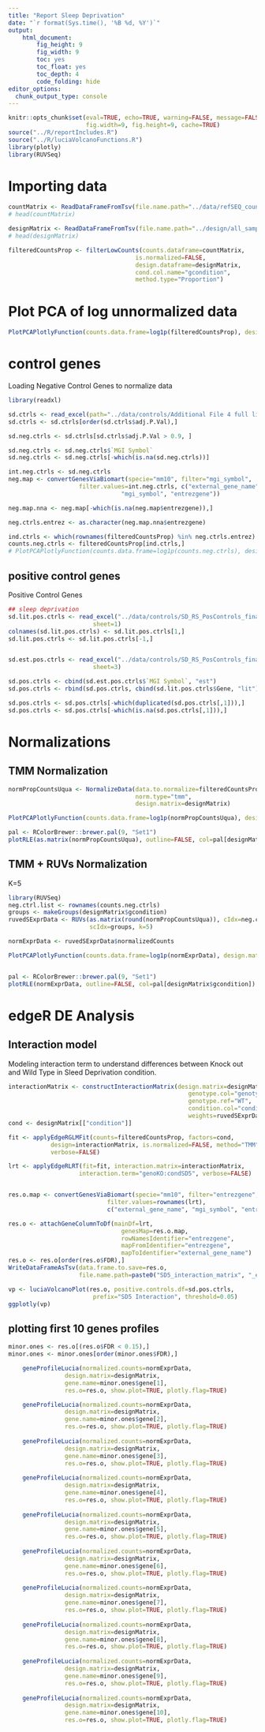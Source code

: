 ```yaml
---
title: "Report Sleep Deprivation"
date: "`r format(Sys.time(), '%B %d, %Y')`"
output: 
    html_document:
        fig_height: 9
        fig_width: 9
        toc: yes
        toc_float: yes
        toc_depth: 4
        code_folding: hide
editor_options: 
  chunk_output_type: console
---
```


```r
knitr::opts_chunk$set(eval=TRUE, echo=TRUE, warning=FALSE, message=FALSE,
                      fig.width=9, fig.height=9, cache=TRUE)
source("../R/reportIncludes.R")
source("../R/luciaVolcanoFunctions.R")
library(plotly)
library(RUVSeq)
```

# Importing data

```r
countMatrix <- ReadDataFrameFromTsv(file.name.path="../data/refSEQ_countMatrix.txt")
# head(countMatrix)

designMatrix <- ReadDataFrameFromTsv(file.name.path="../design/all_samples_short_names_noRS2HC7.tsv")
# head(designMatrix)

filteredCountsProp <- filterLowCounts(counts.dataframe=countMatrix, 
                                    is.normalized=FALSE,
                                    design.dataframe=designMatrix,
                                    cond.col.name="gcondition",
                                    method.type="Proportion")
```


# Plot PCA of log unnormalized data

```r

PlotPCAPlotlyFunction(counts.data.frame=log1p(filteredCountsProp), design.matrix=designMatrix, shapeColname="genotype", colorColname="condition", xPCA="PC1", yPCA="PC2", plotly.flag=TRUE, show.plot.flag=TRUE, prefix.plot="Prop-Un-Norm")
```


# control genes

Loading Negative Control Genes to normalize data
```r

library(readxl)

sd.ctrls <- read_excel(path="../data/controls/Additional File 4 full list of BMC genomics SD&RS2.xlsx", sheet=1)
sd.ctrls <- sd.ctrls[order(sd.ctrls$adj.P.Val),]

sd.neg.ctrls <- sd.ctrls[sd.ctrls$adj.P.Val > 0.9, ]

sd.neg.ctrls <- sd.neg.ctrls$`MGI Symbol`
sd.neg.ctrls <- sd.neg.ctrls[-which(is.na(sd.neg.ctrls))]

int.neg.ctrls <- sd.neg.ctrls
neg.map <- convertGenesViaBiomart(specie="mm10", filter="mgi_symbol",
                    filter.values=int.neg.ctrls, c("external_gene_name",
                                "mgi_symbol", "entrezgene"))

neg.map.nna <- neg.map[-which(is.na(neg.map$entrezgene)),]

neg.ctrls.entrez <- as.character(neg.map.nna$entrezgene)

ind.ctrls <- which(rownames(filteredCountsProp) %in% neg.ctrls.entrez)
counts.neg.ctrls <- filteredCountsProp[ind.ctrls,]
# PlotPCAPlotlyFunction(counts.data.frame=log1p(counts.neg.ctrls), design.matrix=designMatrix, shapeColname="genotype", colorColname="condition", xPCA="PC1", yPCA="PC2", plotly.flag=TRUE, show.plot.flag=TRUE, prefix.plot="Neg Ctrls not Norm")

```

## positive control genes

Positive Control Genes

```r
## sleep deprivation
sd.lit.pos.ctrls <- read_excel("../data/controls/SD_RS_PosControls_final.xlsx", 
                        sheet=1)
colnames(sd.lit.pos.ctrls) <- sd.lit.pos.ctrls[1,]
sd.lit.pos.ctrls <- sd.lit.pos.ctrls[-1,]


sd.est.pos.ctrls <- read_excel("../data/controls/SD_RS_PosControls_final.xlsx", 
                        sheet=3)

sd.pos.ctrls <- cbind(sd.est.pos.ctrls$`MGI Symbol`, "est")
sd.pos.ctrls <- rbind(sd.pos.ctrls, cbind(sd.lit.pos.ctrls$Gene, "lit"))

sd.pos.ctrls <- sd.pos.ctrls[-which(duplicated(sd.pos.ctrls[,1])),]
sd.pos.ctrls <- sd.pos.ctrls[-which(is.na(sd.pos.ctrls[,1])),]

```


# Normalizations

## TMM Normalization

```r

normPropCountsUqua <- NormalizeData(data.to.normalize=filteredCountsProp, 
                                    norm.type="tmm", 
                                    design.matrix=designMatrix)

PlotPCAPlotlyFunction(counts.data.frame=log1p(normPropCountsUqua), design.matrix=designMatrix, shapeColname="genotype", colorColname="condition", xPCA="PC1", yPCA="PC2", plotly.flag=TRUE, show.plot.flag=TRUE, prefix.plot="TMM-Norm")

pal <- RColorBrewer::brewer.pal(9, "Set1")
plotRLE(as.matrix(normPropCountsUqua), outline=FALSE, col=pal[designMatrix$gcondition])

```

## TMM + RUVs Normalization

K=5

```r
library(RUVSeq)
neg.ctrl.list <- rownames(counts.neg.ctrls)
groups <- makeGroups(designMatrix$gcondition)
ruvedSExprData <- RUVs(as.matrix(round(normPropCountsUqua)), cIdx=neg.ctrl.list,
                       scIdx=groups, k=5)

normExprData <- ruvedSExprData$normalizedCounts

PlotPCAPlotlyFunction(counts.data.frame=log1p(normExprData), design.matrix=designMatrix, shapeColname="genotype", colorColname="condition", xPCA="PC1", yPCA="PC2", plotly.flag=TRUE, show.plot.flag=TRUE, prefix.plot="TMM+RUV-Norm")


pal <- RColorBrewer::brewer.pal(9, "Set1")
plotRLE(normExprData, outline=FALSE, col=pal[designMatrix$gcondition])
```

# edgeR DE Analysis

## Interaction model
Modeling interaction term to understand differences between Knock out and 
Wild Type in Sleed Deprivation condition.

```r
interactionMatrix <- constructInteractionMatrix(design.matrix=designMatrix, 
                                                   genotype.col="genotype",
                                                   genotype.ref="WT",
                                                   condition.col="condition",
                                                   weights=ruvedSExprData$W)
cond <- designMatrix[["condition"]]

fit <- applyEdgeRGLMFit(counts=filteredCountsProp, factors=cond, 
            design=interactionMatrix, is.normalized=FALSE, method="TMM",
            verbose=FALSE)

lrt <- applyEdgeRLRT(fit=fit, interaction.matrix=interactionMatrix, 
                    interaction.term="genoKO:condSD5", verbose=FALSE)


res.o.map <- convertGenesViaBiomart(specie="mm10", filter="entrezgene",
                            filter.values=rownames(lrt),
                            c("external_gene_name", "mgi_symbol", "entrezgene"))

res.o <- attachGeneColumnToDf(mainDf=lrt,
                                genesMap=res.o.map,
                                rowNamesIdentifier="entrezgene",
                                mapFromIdentifier="entrezgene",
                                mapToIdentifier="external_gene_name")
res.o <- res.o[order(res.o$FDR),]
WriteDataFrameAsTsv(data.frame.to.save=res.o, 
                    file.name.path=paste0("SD5_interaction_matrix", "_edgeR"))

vp <- luciaVolcanoPlot(res.o, positive.controls.df=sd.pos.ctrls, 
                        prefix="SD5 Interaction", threshold=0.05)
ggplotly(vp)

```

## plotting first 10 genes profiles
```r
minor.ones <- res.o[(res.o$FDR < 0.15),]
minor.ones <- minor.ones[order(minor.ones$FDR),]

    geneProfileLucia(normalized.counts=normExprData, 
                design.matrix=designMatrix, 
                gene.name=minor.ones$gene[1],
                res.o=res.o, show.plot=TRUE, plotly.flag=TRUE)

    geneProfileLucia(normalized.counts=normExprData, 
                design.matrix=designMatrix, 
                gene.name=minor.ones$gene[2],
                res.o=res.o, show.plot=TRUE, plotly.flag=TRUE)
    
    geneProfileLucia(normalized.counts=normExprData, 
                design.matrix=designMatrix, 
                gene.name=minor.ones$gene[3],
                res.o=res.o, show.plot=TRUE, plotly.flag=TRUE)
    
    geneProfileLucia(normalized.counts=normExprData, 
                design.matrix=designMatrix, 
                gene.name=minor.ones$gene[4],
                res.o=res.o, show.plot=TRUE, plotly.flag=TRUE)
    
    geneProfileLucia(normalized.counts=normExprData, 
                design.matrix=designMatrix, 
                gene.name=minor.ones$gene[5],
                res.o=res.o, show.plot=TRUE, plotly.flag=TRUE)
    
    geneProfileLucia(normalized.counts=normExprData, 
                design.matrix=designMatrix, 
                gene.name=minor.ones$gene[6],
                res.o=res.o, show.plot=TRUE, plotly.flag=TRUE)
    
    geneProfileLucia(normalized.counts=normExprData, 
                design.matrix=designMatrix, 
                gene.name=minor.ones$gene[7],
                res.o=res.o, show.plot=TRUE, plotly.flag=TRUE)
    
    geneProfileLucia(normalized.counts=normExprData, 
                design.matrix=designMatrix, 
                gene.name=minor.ones$gene[8],
                res.o=res.o, show.plot=TRUE, plotly.flag=TRUE)
    
    geneProfileLucia(normalized.counts=normExprData, 
                design.matrix=designMatrix, 
                gene.name=minor.ones$gene[9],
                res.o=res.o, show.plot=TRUE, plotly.flag=TRUE)
    
    geneProfileLucia(normalized.counts=normExprData, 
                design.matrix=designMatrix, 
                gene.name=minor.ones$gene[10],
                res.o=res.o, show.plot=TRUE, plotly.flag=TRUE)

```


